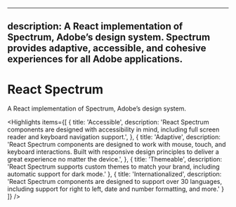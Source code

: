 <!-- Copyright 2020 Adobe. All rights reserved.
This file is licensed to you under the Apache License, Version 2.0 (the "License");
you may not use this file except in compliance with the License. You may obtain a copy
of the License at http://www.apache.org/licenses/LICENSE-2.0
Unless required by applicable law or agreed to in writing, software distributed under
the License is distributed on an "AS IS" BASIS, WITHOUT WARRANTIES OR REPRESENTATIONS
OF ANY KIND, either express or implied. See the License for the specific language
governing permissions and limitations under the License. -->



---
description: A React implementation of Spectrum, Adobe’s design system. Spectrum provides adaptive, accessible, and cohesive experiences for all Adobe applications.
---

# React Spectrum

A React implementation of Spectrum, Adobe’s design system.

<Hero
  narrow={heroNarrow}
  narrow2x={heroNarrow2x}
  wide={heroWide}
  wide2x={heroWide2x}
  alt="React Spectrum hero image" />

<Highlights items={[
  {
    title: 'Accessible',
    description: 'React Spectrum components are designed with accessibility in mind, including full screen reader and keyboard navigation support.',
  },
  {
    title: 'Adaptive',
    description: 'React Spectrum components are designed to work with mouse, touch, and keyboard interactions. Built with responsive design principles to deliver a great experience no matter the device.',
  },
  {
    title: 'Themeable',
    description: 'React Spectrum supports custom themes to match your brand, including automatic support for dark mode.'
  },
  {
    title: 'Internationalized',
    description: 'React Spectrum components are designed to support over 30 languages, including support for right to left, date and number formatting, and more.'
  }
]} />
